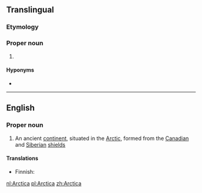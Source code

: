 {{also|arctica}}
==Translingual==

{{wikipedia|Arctica islandica|Arctica}}
{{wikispecies}}
===Etymology===
{{etystub}}
===Proper noun===
{{head|mul|proper noun}}

# {{taxon|genus|family|Arcticidae|several bivalve [[mollusk]]s, including [[quahog]]s}}

====Hyponyms====
* {{taxlink|Arctica islandica|species}}
----

==English==

===Proper noun===
{{wikipedia}}
{{en-proper noun}}

# An ancient [[continent]], situated in the [[Arctic]], formed from the [[Canadian]] and [[Siberian]] [[shield]]s

====Translations====
{{trans-top|An ancient continent}}
* Finnish: {{t-|fi|Arctica}}
{{trans-mid}}
{{trans-bottom}}

[[nl:Arctica]]
[[pl:Arctica]]
[[zh:Arctica]]